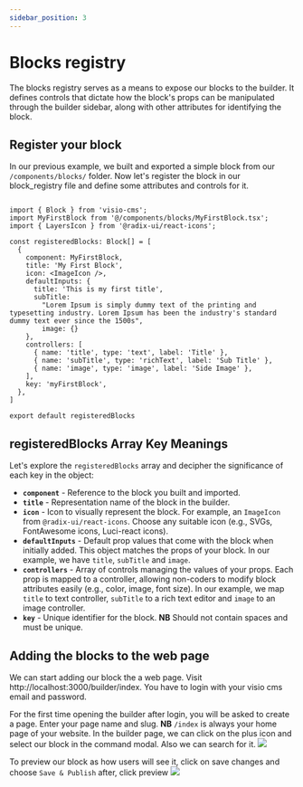 ```yaml
---
sidebar_position: 3
---
```





# Blocks registry

The blocks registry serves as a means to expose our blocks to the builder. It defines controls that dictate how the block's props can be manipulated through the builder sidebar, along with other attributes for identifying the block.


## Register your block

In our previous example, we built and exported a simple block from our `/components/blocks/` folder. Now let's register the block in our block_registry file
and define some attributes and controls for it.



```tsx title="/components/blocks_registry.tsx"

import { Block } from 'visio-cms';
import MyFirstBlock from '@/components/blocks/MyFirstBlock.tsx';
import { LayersIcon } from '@radix-ui/react-icons';

const registeredBlocks: Block[] = [
  {
    component: MyFirstBlock,
    title: 'My First Block',
    icon: <ImageIcon />,
    defaultInputs: {
      title: 'This is my first title',
      subTitle:
        "Lorem Ipsum is simply dummy text of the printing and typesetting industry. Lorem Ipsum has been the industry's standard dummy text ever since the 1500s",
        image: {}
    },
    controllers: [
      { name: 'title', type: 'text', label: 'Title' },
      { name: 'subTitle', type: 'richText', label: 'Sub Title' },
      { name: 'image', type: 'image', label: 'Side Image' },
    ],
    key: 'myFirstBlock',
  },
]

export default registeredBlocks
```


## registeredBlocks Array Key Meanings

Let's explore the `registeredBlocks` array and decipher the significance of each key in the object:


- **`component`** - Reference to the block you built and imported.
- **`title`** - Representation name of the block in the builder.
- **`icon`** - Icon to visually represent the block. For example, an `ImageIcon` from `@radix-ui/react-icons`. Choose any suitable icon (e.g., SVGs, FontAwesome icons, Luci-react icons).
- **`defaultInputs`** - Default prop values that come with the block when initially added. This object matches the props of your block. In our example, we have `title`, `subTitle` and `image`.
- **`controllers`** - Array of controls managing the values of your props. Each prop is mapped to a controller, allowing non-coders to modify block attributes easily (e.g., color, image, font size). In our example, we map `title` to text controller, `subTitle` to a rich text editor and `image` to an image controller.
- **`key`** - Unique identifier for the block. **NB** Should not contain spaces and must be unique.

## Adding the blocks to the web page

We can start adding our block the a web page. Visit http://localhost:3000/builder/index. You have to login with your visio cms email and password.



For the first time opening the builder after login, you will be asked to create a page. Enter your page name and slug. **NB** `/index` is always your home page of your website.
In the builder page, we can click on the plus icon and select our block in the command modal. Also we can search for it. 
<img src={Video} />


To preview our block as how users will see it, click on save changes and choose `Save & Publish` after, click preview
<img src={Image}/>